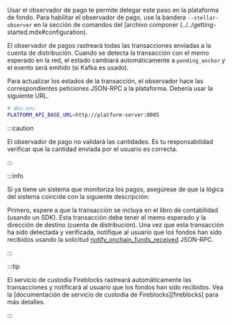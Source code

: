 Usar el observador de pago te permite delegar este paso en la plataforma de fondo. Para habilitar el observador de pago, use la bandera `--stellar-observer` en la sección de comandos del \[archivo componer (../../getting-started.mdx#configuration).

El observador de pagos rastreará todas las transacciones enviadas a la cuenta de distribución. Cuando se detecta la transacción con el memo esperado en la red, el estado cambiará automáticamente a `pending_anchor` y el evento será emitido (si Kafka es usado).

Para actualizar los estados de la transacción, el observador hace las correspondientes peticiones JSON-RPC a la plataforma. Debería usar la siguiente URL.

<CodeExample>

```bash
# dev.env
PLATFORM_API_BASE_URL=http://platform-server:8085
```

</CodeExample>

:::caution

El observador de pago no validará las cantidades. Es tu responsabilidad verificar que la cantidad enviada por el usuario es correcta.

:::

:::info

Si ya tiene un sistema que monitoriza los pagos, asegúrese de que la lógica del sistema coincide con la siguiente descripción:

Primero, espere a que la transacción se incluya en el libro de contabilidad (usando un SDK). Esta transacción debe tener el memo esperado y la dirección de destino (cuenta de distribución). Una vez que esta transacción ha sido detectada y verificada, notifique al usuario que los fondos han sido recibidos usando la solicitud [notify_onchain_funds_received](#funds-received-1) JSON-RPC.

:::

:::tip

El servicio de custodia Fireblocks rastreará automáticamente las transacciones y notificará al usuario que los fondos han sido recibidos. Vea la [documentación de servicio de custodia de Fireblocks][fireblocks] para más detalles.

:::

[cortafuegos]: ../../custody-services/fireblocks/README.mdx
